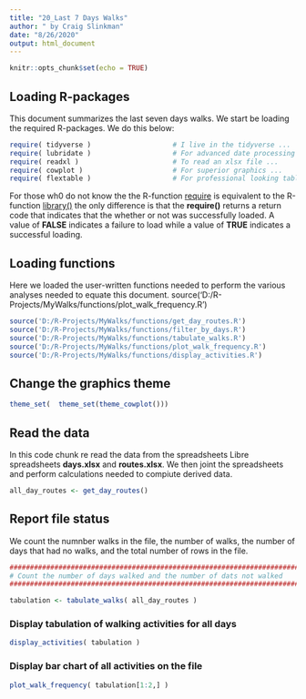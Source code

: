 ```yaml
---
title: "20_Last 7 Days Walks"
author: " by Craig Slinkman"
date: "8/26/2020"
output: html_document
---
```


```r
knitr::opts_chunk$set(echo = TRUE)
```

## Loading R-packages

This document summarizes the last seven days walks.  We start be loading the required R-packages.  We do this below:

```r
require( tidyverse )                    # I live in the tidyverse ...
require( lubridate )                    # For advanced date processing ...
require( readxl )                       # To read an xlsx file ...
require( cowplot )                      # For superior graphics ...
require( flextable )                    # For professional looking tables ...
```

For those wh0 do not know the the R-function [require](https://www.rdocumentation.org/packages/SciViews/versions/0.8-8/topics/Require) is equivalent to the R-function [library()](https://www.rdocumentation.org/packages/base/versions/3.6.2/topics/library) the only difference is that the **require()** returns a return code that indicates that the whether or not was successfully loaded.  A value of **FALSE** indicates a failure to load while a value of **TRUE** indicates a successful loading. 

## Loading functions

Here we loaded the user-written functions needed to perform the various analyses needed to equate this document.
 source('D:/R-Projects/MyWalks/functions/plot_walk_frequency.R')
```r
source('D:/R-Projects/MyWalks/functions/get_day_routes.R')
source('D:/R-Projects/MyWalks/functions/filter_by_days.R')
source('D:/R-Projects/MyWalks/functions/tabulate_walks.R')
source('D:/R-Projects/MyWalks/functions/plot_walk_frequency.R')
source('D:/R-Projects/MyWalks/functions/display_activities.R')
```

## Change the graphics theme 

```r
theme_set(  theme_set(theme_cowplot()))      
```



## Read the data 

In this code chunk re read the data from the spreadsheets Libre spreadsheets **days.xlsx** and **routes.xlsx**.  We then joint the spreadsheets and perform calculations needed to compiute derived data.

```r
all_day_routes <- get_day_routes()
```

## Report file status  

We count the numnber walks in the file, the number of walks, the number of days that had no walks, and the total number of rows in the file.

```r

###############################################################################
# Count the number of days walked and the number of dats not walked
###############################################################################

tabulation <- tabulate_walks( all_day_routes )
```
  
  
### Display tabulation of walking activities for all days

```r
display_activities( tabulation )
```

### Display bar chart of all activities on the file  

```r
plot_walk_frequency( tabulation[1:2,] )
```







